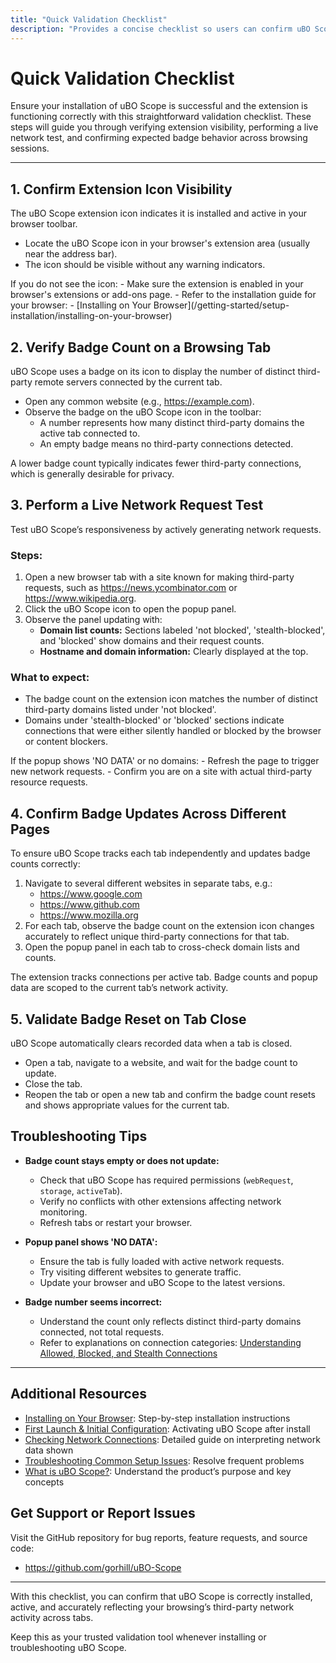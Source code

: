 ```yaml
---
title: "Quick Validation Checklist"
description: "Provides a concise checklist so users can confirm uBO Scope is installed and working as intended. Steps include verifying extension visibility, exercise with live network requests, and confirming badge updates on different pages."
---
```


# Quick Validation Checklist

Ensure your installation of uBO Scope is successful and the extension is functioning correctly with this straightforward validation checklist. These steps will guide you through verifying extension visibility, performing a live network test, and confirming expected badge behavior across browsing sessions.

---

## 1. Confirm Extension Icon Visibility

The uBO Scope extension icon indicates it is installed and active in your browser toolbar.

- Locate the uBO Scope icon in your browser's extension area (usually near the address bar).
- The icon should be visible without any warning indicators.

<Check>
If you do not see the icon:
- Make sure the extension is enabled in your browser's extensions or add-ons page.
- Refer to the installation guide for your browser:
  - [Installing on Your Browser](/getting-started/setup-installation/installing-on-your-browser)
</Check>

## 2. Verify Badge Count on a Browsing Tab

uBO Scope uses a badge on its icon to display the number of distinct third-party remote servers connected by the current tab.

- Open any common website (e.g., https://example.com).
- Observe the badge on the uBO Scope icon in the toolbar:
  - A number represents how many distinct third-party domains the active tab connected to.
  - An empty badge means no third-party connections detected.

<Note>
A lower badge count typically indicates fewer third-party connections, which is generally desirable for privacy.
</Note>

## 3. Perform a Live Network Request Test

Test uBO Scope’s responsiveness by actively generating network requests.

### Steps:

1. Open a new browser tab with a site known for making third-party requests, such as https://news.ycombinator.com or https://www.wikipedia.org.
2. Click the uBO Scope icon to open the popup panel.
3. Observe the panel updating with:
   - **Domain list counts:** Sections labeled 'not blocked', 'stealth-blocked', and 'blocked' show domains and their request counts.
   - **Hostname and domain information:** Clearly displayed at the top.

### What to expect:
- The badge count on the extension icon matches the number of distinct third-party domains listed under 'not blocked'.
- Domains under 'stealth-blocked' or 'blocked' sections indicate connections that were either silently handled or blocked by the browser or content blockers.

<Check>
If the popup shows 'NO DATA' or no domains:
- Refresh the page to trigger new network requests.
- Confirm you are on a site with actual third-party resource requests.
</Check>

## 4. Confirm Badge Updates Across Different Pages

To ensure uBO Scope tracks each tab independently and updates badge counts correctly:

1. Navigate to several different websites in separate tabs, e.g.:
   - https://www.google.com
   - https://www.github.com
   - https://www.mozilla.org
2. For each tab, observe the badge count on the extension icon changes accurately to reflect unique third-party connections for that tab.
3. Open the popup panel in each tab to cross-check domain lists and counts.

<Note>
The extension tracks connections per active tab. Badge counts and popup data are scoped to the current tab’s network activity.
</Note>

## 5. Validate Badge Reset on Tab Close

uBO Scope automatically clears recorded data when a tab is closed.

- Open a tab, navigate to a website, and wait for the badge count to update.
- Close the tab.
- Reopen the tab or open a new tab and confirm the badge count resets and shows appropriate values for the current tab.

## Troubleshooting Tips

- **Badge count stays empty or does not update:**
  - Check that uBO Scope has required permissions (`webRequest`, `storage`, `activeTab`).
  - Verify no conflicts with other extensions affecting network monitoring.
  - Refresh tabs or restart your browser.

- **Popup panel shows 'NO DATA':**
  - Ensure the tab is fully loaded with active network requests.
  - Try visiting different websites to generate traffic.
  - Update your browser and uBO Scope to the latest versions.

- **Badge number seems incorrect:**
  - Understand the count only reflects distinct third-party domains connected, not total requests.
  - Refer to explanations on connection categories: [Understanding Allowed, Blocked, and Stealth Connections](/overview/core-concepts-and-key-ideas/domain-connection-types)

---

## Additional Resources

- [Installing on Your Browser](/getting-started/setup-installation/installing-on-your-browser): Step-by-step installation instructions
- [First Launch & Initial Configuration](/getting-started/setup-installation/first-launch-and-initial-configuration): Activating uBO Scope after install
- [Checking Network Connections](/getting-started/getting-to-first-results/checking-network-connections): Detailed guide on interpreting network data shown
- [Troubleshooting Common Setup Issues](/getting-started/getting-to-first-results/troubleshooting-common-setup-issues): Resolve frequent problems
- [What is uBO Scope?](/overview/introduction-and-value/what-is-ubo-scope): Understand the product’s purpose and key concepts

## Get Support or Report Issues

Visit the GitHub repository for bug reports, feature requests, and source code:
- https://github.com/gorhill/uBO-Scope

---

With this checklist, you can confirm that uBO Scope is correctly installed, active, and accurately reflecting your browsing’s third-party network activity across tabs.

Keep this as your trusted validation tool whenever installing or troubleshooting uBO Scope.